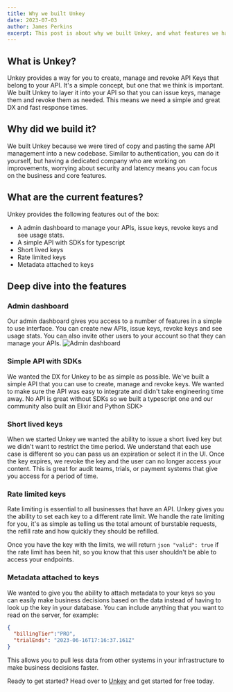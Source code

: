 ```yaml
---
title: Why we built Unkey
date: 2023-07-03
author: James Perkins
excerpt: This post is about why we built Unkey, and what features we have.
---
```


## What is Unkey?
Unkey provides a way for you to create, manage and revoke API Keys that belong to your API. It's a simple concept, but one that we think is important. We built Unkey to layer it into your API so that you can issue keys, manage them and revoke them as needed. This means we need a simple and great DX and fast response times. 

## Why did we build it?
We built Unkey because we were tired of copy and pasting the same API management into a new codebase. Similar to authentication, you can do it yourself, but having a dedicated company who are working on improvements, worrying about security and latency means you can focus on the business and core features.

## What are the current features?

Unkey provides the following features out of the box:

- A admin dashboard to manage your APIs, issue keys, revoke keys and see usage stats.
- A simple API with SDKs for typescript
- Short lived keys
- Rate limited keys
- Metadata attached to keys

## Deep dive into the features

### Admin dashboard
Our admin dashboard gives you access to a number of features in a simple to use interface. You can create new APIs, issue keys, revoke keys and see usage stats. You can also invite other users to your account so that they can manage your APIs.
![Admin dashboard](/images/blog-images/admin-dashboard.png)

### Simple API with SDKs

We wanted the DX for Unkey to be as simple as possible. We've built a simple API that you can use to create, manage and revoke keys. We wanted to make sure the API was easy to integrate and didn't take engineering time away. 
No API is great without SDKs so we built a typescript one and our community also built an Elixir and Python SDK>

  

### Short lived keys

When we started Unkey we wanted the ability to issue a short lived key but we didn't want to restrict the time period. We understand that each use case is different so you can pass us an expiration or select it in the UI. 
Once the key expires, we revoke the key and the user can no longer access your content. This is great for audit teams, trials, or payment systems that give you access for a period of time.

  

### Rate limited keys

  
Rate limiting is essential to all businesses that have an API. Unkey gives you the ability to set each key to a different rate limit. We handle the rate limiting for you, it's as simple as telling us the total amount of burstable requests, the refill rate and how quickly they should be refilled. 

Once you have the key with the limits, we will return `json
"valid": true` if the rate limit has been hit, so you know that this user shouldn't be able to access your endpoints. 

### Metadata attached to keys  

We wanted to give you the ability to attach metadata to your keys so you can easily make business decisions based on the data instead of having to look up the key in your database. You can include anything that you want to read on the server, for example:
```json
{
  "billingTier":"PRO",
  "trialEnds": "2023-06-16T17:16:37.161Z"
}
```

This allows you to pull less data from other systems in your infrastructure to make business decisions faster. 

Ready to get started? Head over to [Unkey](https://unkey.dev/app) and get started for free today. 